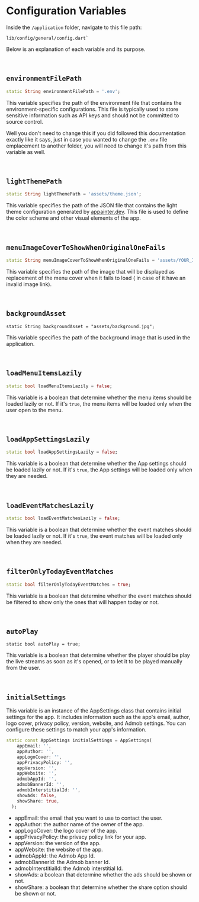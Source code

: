 # Configuration Variables

Inside the `/application` folder, navigate to this file path:

```
lib/config/general/config.dart`
```

Below is an explanation of each variable and its purpose.

<br />

## `environmentFilePath`

```dart title=application/lib/config/config.dart
static String environmentFilePath = '.env';
```

This variable specifies the path of the environment file that contains the environment-specific configurations. This file is typically used to store sensitive information such as API keys and should not be committed to source control.

Well you don't need to change this if you did followed this documentation exactly like it says, just in case you wanted to change the `.env` file emplacement to another folder, you will need to change it's path from this variable as well.

<br />

## `lightThemePath`

```dart title=application/lib/config/config.dart
static String lightThemePath = 'assets/theme.json';
```

This variable specifies the path of the JSON file that contains the light theme configuration generated by [appainter.dev](https://appainter.dev). This file is used to define the color scheme and other visual elements of the app.

<br />

## `menuImageCoverToShowWhenOriginalOneFails`

```dart title=application/lib/config/config.dart
static String menuImageCoverToShowWhenOriginalOneFails = 'assets/YOUR_IMAGE.png';
```

This variable specifies the path of the image that will be displayed as replacement of the menu cover when it fails to load ( in case of it have an invalid image link).

<br />

## `backgroundAsset`

```
static String backgroundAsset = "assets/background.jpg";
```

This variable specifies the path of the background image that is used in the application.

<br />

## `loadMenuItemsLazily`

```dart title=application/lib/config/config.dart
static bool loadMenuItemsLazily = false;
```

This variable is a boolean that determine whether the menu items should be loaded lazily or not. If it's `true`, the menu items will be loaded only when the user open to the menu.

<br />

## `loadAppSettingsLazily`

```dart title=application/lib/config/config.dart
static bool loadAppSettingsLazily = false;
```

This variable is a boolean that determine whether the App settings should be loaded lazily or not. If it's `true`, the App settings will be loaded only when they are needed.

<br />

## `loadEventMatchesLazily`

```dart title=application/lib/config/config.dart
static bool loadEventMatchesLazily = false;
```

This variable is a boolean that determine whether the event matches should be loaded lazily or not. If it's `true`, the event matches will be loaded only when they are needed.

<br />

## `filterOnlyTodayEventMatches`

```dart title=application/lib/config/config.dart
static bool filterOnlyTodayEventMatches = true;
```

This variable is a boolean that determine whether the event matches should be filtered to show only the ones that will happen today or not.

<br />

## `autoPlay`

```
static bool autoPlay = true;
```

This variable is a boolean that determine whether the player should be play the live streams as soon as it's opened, or to let it to be played manually from the user.

<br />

## `initialSettings`

This variable is an instance of the AppSettings class that contains initial settings for the app. It includes information such as the app's email, author, logo cover, privacy policy, version, website, and Admob settings. You can configure these settings to match your app's information.

```dart title=application/lib/config/config.dart
static const AppSettings initialSettings = AppSettings(
    appEmail: '',
    appAuthor: '',
    appLogoCover: '',
    appPrivacyPolicy: '',
    appVersion: '',
    appWebsite: '',
    admobAppId: '',
    admobBannerId: '',
    admobInterstitialId: '',
    showAds: false,
    showShare: true,
  );
```

- appEmail: the email that you want to use to contact the user.
- appAuthor: the author name of the owner of the app.
- appLogoCover: the logo cover of the app.
- appPrivacyPolicy: the privacy policy link for your app.
- appVersion: the version of the app.
- appWebsite: the website of the app.
- admobAppId: the Admob App Id.
- admobBannerId: the Admob banner Id.
- admobInterstitialId: the Admob interstitial Id.
- showAds: a boolean that determine whether the ads should be shown or not.
- showShare: a boolean that determine whether the share option should be shown or not.
